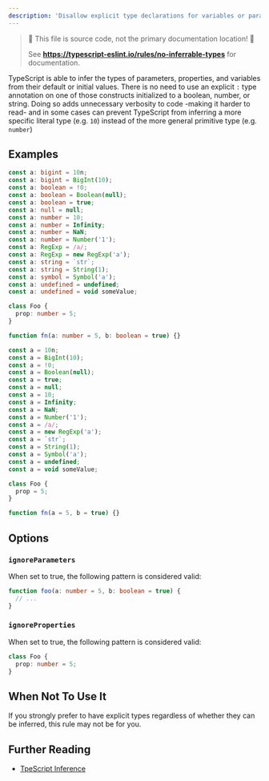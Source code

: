 ```yaml
---
description: 'Disallow explicit type declarations for variables or parameters initialized to a number, string, or boolean.'
---
```



> 🛑 This file is source code, not the primary documentation location! 🛑
>
> See **https://typescript-eslint.io/rules/no-inferrable-types** for documentation.

TypeScript is able to infer the types of parameters, properties, and variables from their default or initial values.
There is no need to use an explicit `:` type annotation on one of those constructs initialized to a boolean, number, or string.
Doing so adds unnecessary verbosity to code -making it harder to read- and in some cases can prevent TypeScript from inferring a more specific literal type (e.g. `10`) instead of the more general primitive type (e.g. `number`)

## Examples

<Tabs>
<TabItem value="❌ Incorrect">

```ts
const a: bigint = 10n;
const a: bigint = BigInt(10);
const a: boolean = !0;
const a: boolean = Boolean(null);
const a: boolean = true;
const a: null = null;
const a: number = 10;
const a: number = Infinity;
const a: number = NaN;
const a: number = Number('1');
const a: RegExp = /a/;
const a: RegExp = new RegExp('a');
const a: string = `str`;
const a: string = String(1);
const a: symbol = Symbol('a');
const a: undefined = undefined;
const a: undefined = void someValue;

class Foo {
  prop: number = 5;
}

function fn(a: number = 5, b: boolean = true) {}
```

</TabItem>
<TabItem value="✅ Correct">

```ts
const a = 10n;
const a = BigInt(10);
const a = !0;
const a = Boolean(null);
const a = true;
const a = null;
const a = 10;
const a = Infinity;
const a = NaN;
const a = Number('1');
const a = /a/;
const a = new RegExp('a');
const a = `str`;
const a = String(1);
const a = Symbol('a');
const a = undefined;
const a = void someValue;

class Foo {
  prop = 5;
}

function fn(a = 5, b = true) {}
```

</TabItem>
</Tabs>

## Options

### `ignoreParameters`

When set to true, the following pattern is considered valid:

```ts option='{ "ignoreParameters": true }' showPlaygroundButton
function foo(a: number = 5, b: boolean = true) {
  // ...
}
```

### `ignoreProperties`

When set to true, the following pattern is considered valid:

```ts option='{ "ignoreProperties": true }' showPlaygroundButton
class Foo {
  prop: number = 5;
}
```

## When Not To Use It

If you strongly prefer to have explicit types regardless of whether they can be inferred, this rule may not be for you.

## Further Reading

- [TpeScript Inference](https://www.typescriptlang.org/docs/handbook/type-inference.html)
